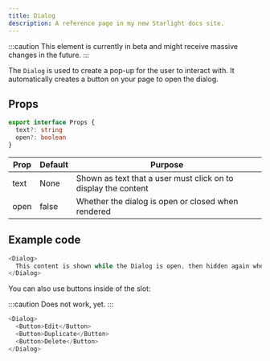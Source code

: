 ```yaml
---
title: Dialog
description: A reference page in my new Starlight docs site.
---
```



:::caution
This element is currently in beta and might receive massive changes in the future.
:::


The `Dialog` is used to create a pop-up for the user to interact with. It automatically creates a button on your page to open the dialog.

## Props
```ts
export interface Props {
  text?: string
  open?: boolean
}
```

| Prop | Default | Purpose |
| ----------- | ----------- | ----------- |
| text | None | Shown as text that a user must click on to display the content |
| open | false | Whether the dialog is open or closed when rendered |

## Example code
```js title="index.astro"
<Dialog>
  This content is shown while the Dialog is open, then hidden again when closed.
</Dialog>
```

<Dialog>
  This content is shown while the Dialog is open, then hidden again when closed.
  <Button>My button</Button>
</Dialog>

You can also use buttons inside of the slot:

:::caution
Does not work, yet.
:::

```js title="index.astro"
<Dialog>
  <Button>Edit</Button>
  <Button>Duplicate</Button>
  <Button>Delete</Button>
</Dialog>
```

<Dialog>
  <Button>Edit</Button>
  <Button>Duplicate</Button>
  <Button>Delete</Button>
</Dialog>